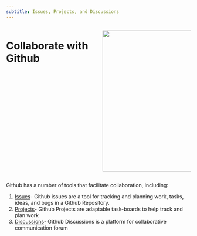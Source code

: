 ```yaml
---
subtitle: Issues, Projects, and Discussions
---
```

::: columns
::: {.column width="50%"}
# Collaborate with Github

:::

::: {.column width="50%"}
![](images/githubTeamLogo.jpg){width=4in}
:::
:::
Github has a number of tools that facilitate collaboration, including:


1. [Issues](https://sael-swfsc.github.io/OpenScience/content/issues.html){target="_blank"}- Github issues are a tool for tracking and planning work, tasks, ideas, and bugs in a Github Repository.
2. [Projects](https://sael-swfsc.github.io/OpenScience/content/gitProject.html){target="_blank"}- Github Projects are adaptable task-boards to help track and plan work
3. [Discussions](https://sael-swfsc.github.io/OpenScience/content/gitDiscussions.html){target="_blank"}- Github Discussions is a platform for collaborative communication forum